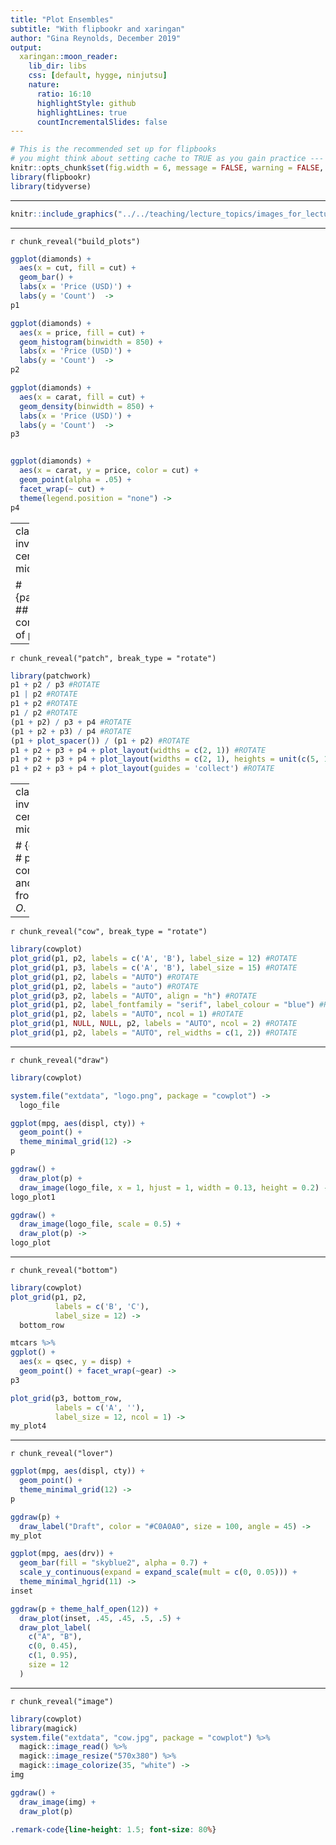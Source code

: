 ```yaml
---
title: "Plot Ensembles"
subtitle: "With flipbookr and xaringan"
author: "Gina Reynolds, December 2019"
output:
  xaringan::moon_reader:
    lib_dir: libs
    css: [default, hygge, ninjutsu]
    nature:
      ratio: 16:10
      highlightStyle: github
      highlightLines: true
      countIncrementalSlides: false
---
```




```r
# This is the recommended set up for flipbooks
# you might think about setting cache to TRUE as you gain practice --- building flipbooks from scracth can be time consuming
knitr::opts_chunk$set(fig.width = 6, message = FALSE, warning = FALSE, comment = "", cache = T, fig.retina = 3)
library(flipbookr)
library(tidyverse)
```

---


```r
knitr::include_graphics("../../teaching/lecture_topics/images_for_lecture/malaria_cases.png")
```


---

`r chunk_reveal("build_plots")`


```r
ggplot(diamonds) + 
  aes(x = cut, fill = cut) +
  geom_bar() +
  labs(x = 'Price (USD)') +
  labs(y = 'Count')  ->
p1

ggplot(diamonds) + 
  aes(x = price, fill = cut) +
  geom_histogram(binwidth = 850) +
  labs(x = 'Price (USD)') +
  labs(y = 'Count')  ->
p2

ggplot(diamonds) + 
  aes(x = carat, fill = cut) +
  geom_density(binwidth = 850) +
  labs(x = 'Price (USD)') +
  labs(y = 'Count')  ->
p3


ggplot(diamonds) + 
  aes(x = carat, y = price, color = cut) +
  geom_point(alpha = .05) +
  facet_wrap(~ cut) +
  theme(legend.position = "none") ->
p4
```


---
class: inverse, center, middle



# {patchwork}
## "The composer of plots"


---

`r chunk_reveal("patch", break_type = "rotate")`

```r
library(patchwork)
p1 + p2 / p3 #ROTATE
p1 | p2 #ROTATE
p1 + p2 #ROTATE
p1 / p2 #ROTATE
(p1 + p2) / p3 + p4 #ROTATE
(p1 + p2 + p3) / p4 #ROTATE
(p1 + plot_spacer()) / (p1 + p2) #ROTATE
p1 + p2 + p3 + p4 + plot_layout(widths = c(2, 1)) #ROTATE
p1 + p2 + p3 + p4 + plot_layout(widths = c(2, 1), heights = unit(c(5, 1), c('cm', 'null'))) #ROTATE
p1 + p2 + p3 + p4 + plot_layout(guides = 'collect') #ROTATE
```

---
class: inverse, center, middle


# {cowplot}
# plot composition and more from *C*laus *O*. *W*ilke

---


`r chunk_reveal("cow", break_type = "rotate")`

```r
library(cowplot)
plot_grid(p1, p2, labels = c('A', 'B'), label_size = 12) #ROTATE
plot_grid(p1, p3, labels = c('A', 'B'), label_size = 15) #ROTATE
plot_grid(p1, p2, labels = "AUTO") #ROTATE
plot_grid(p1, p2, labels = "auto") #ROTATE
plot_grid(p3, p2, labels = "AUTO", align = "h") #ROTATE
plot_grid(p1, p2, label_fontfamily = "serif", label_colour = "blue") #ROTATE
plot_grid(p1, p2, labels = "AUTO", ncol = 1) #ROTATE
plot_grid(p1, NULL, NULL, p2, labels = "AUTO", ncol = 2) #ROTATE
plot_grid(p1, p2, labels = "AUTO", rel_widths = c(1, 2)) #ROTATE
```

---


`r chunk_reveal("draw")`

```r
library(cowplot)

system.file("extdata", "logo.png", package = "cowplot") ->
  logo_file

ggplot(mpg, aes(displ, cty)) +
  geom_point() +
  theme_minimal_grid(12) ->
p

ggdraw() + 
  draw_plot(p) +
  draw_image(logo_file, x = 1, hjust = 1, width = 0.13, height = 0.2) ->
logo_plot1

ggdraw() + 
  draw_image(logo_file, scale = 0.5) +
  draw_plot(p) ->
logo_plot
```


---



`r chunk_reveal("bottom")`

```r
library(cowplot)
plot_grid(p1, p2, 
          labels = c('B', 'C'), 
          label_size = 12) ->
  bottom_row

mtcars %>% 
ggplot() + 
  aes(x = qsec, y = disp) +
  geom_point() + facet_wrap(~gear) ->
p3

plot_grid(p3, bottom_row, 
          labels = c('A', ''), 
          label_size = 12, ncol = 1) ->
my_plot4
```



---

`r chunk_reveal("lover")`

```r
ggplot(mpg, aes(displ, cty)) +
  geom_point() +
  theme_minimal_grid(12) ->
p

ggdraw(p) + 
  draw_label("Draft", color = "#C0A0A0", size = 100, angle = 45) ->
my_plot

ggplot(mpg, aes(drv)) + 
  geom_bar(fill = "skyblue2", alpha = 0.7) + 
  scale_y_continuous(expand = expand_scale(mult = c(0, 0.05))) +
  theme_minimal_hgrid(11) ->
inset

ggdraw(p + theme_half_open(12)) +
  draw_plot(inset, .45, .45, .5, .5) +
  draw_plot_label(
    c("A", "B"),
    c(0, 0.45),
    c(1, 0.95),
    size = 12
  )
```


---

`r chunk_reveal("image")`

```r
library(cowplot)
library(magick)
system.file("extdata", "cow.jpg", package = "cowplot") %>%
  magick::image_read() %>%
  magick::image_resize("570x380") %>%
  magick::image_colorize(35, "white") ->
img

ggdraw() + 
  draw_image(img) + 
  draw_plot(p)
```




```css
.remark-code{line-height: 1.5; font-size: 80%}
```

